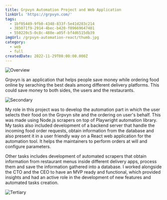 ```yaml
---
title: Grpvyn Automation Project and Web Application
linkUrl: 'https://grpvyn.com/'
tags:
  - 1bf05449-9fb0-4348-833f-5e41d283c214
  - 385071f9-2914-4bec-b420-f09669647401
  - 550220c5-0c8c-488e-a05f-bf4d6515db39
imgUrl: /grpvyn-automation-react/thumb.jpg
category:
  - web
  - full
createdDate: 2022-11-29T08:00:00.000Z
---
```


![Overview](/grpvyn-automation-react/2.jpg)

Grpvyn is an application that helps people save money while ordering food online by seraching the best deals among different delivery platforms. This could save money to both sides, the users and the restaurants.

![Secondary](/grpvyn-automation-react/1.jpg)

My role in this project was to develop the automation part in which the user selects their food on the Grpvyn site and the ordering on user's behalf. This was made using Node.js scrapers on top of Playwright automation library. My tasks also included development of a backend server that handle the incoming food order requests, obtain information from the database and also present it in a user friendly way on a React web application for the automation tool. It helps the maintainers to perform orders at will and configure parameters.

Other tasks includes development of automated scrapers that obtain information from restaurant menus inside different delivery apps, process them and save the information gathered into a database. I worked alongside the CTO and the CEO to have an MVP ready and functional, which provided insights and had an active role in the development of new features and automated tasks creation.

![Tertiary](/grpvyn-automation-react/3.jpg)
